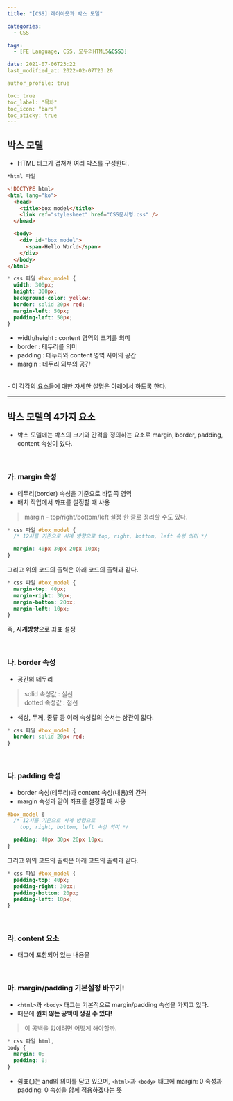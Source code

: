 ```yaml
---
title: "[CSS] 레이아웃과 박스 모델"

categories:
  - CSS

tags:
  - [FE Language, CSS, 모두의HTML5&CSS3]

date: 2021-07-06T23:22
last_modified_at: 2022-02-07T23:20

author_profile: true

toc: true
toc_label: "목차"
toc_icon: "bars"
toc_sticky: true
---
```


## 박스 모델

- HTML 태그가 겹쳐져 여러 박스를 구성한다.

```html
*html 파일

<!DOCTYPE html>
<html lang="ko">
  <head>
    <title>box model</title>
    <link ref="stylesheet" href="CSS문서명.css" />
  </head>

  <body>
    <div id="box_model">
      <span>Hello World</span>
    </div>
  </body>
</html>
```

```css
* css 파일 #box_model {
  width: 300px;
  height: 300px;
  background-color: yellow;
  border: solid 20px red;
  margin-left: 50px;
  padding-left: 50px;
}
```

- width/height : content 영역의 크기를 의미
- border : 테두리를 의미
- padding : 테두리와 content 영역 사이의 공간
- margin : 테두리 외부의 공간

<br />
- 이 각각의 요소들에 대한 자세한 설명은 아래에서 하도록 한다.

<br />

---

## 박스 모델의 4가지 요소

- 박스 모델에는 박스의 크기와 간격을 정의하는 요소로
  margin, border, padding, content 속성이 있다.

<br />
  
### 가. margin 속성
- 테두리(border) 속성을 기준으로 바깥쪽 영역
- 배치 작업에서 좌표를 설정할 때 사용
> margin - top/right/bottom/left 설정
> 한 줄로 정리할 수도 있다.

```css
* css 파일 #box_model {
  /* 12시를 기준으로 시계 방향으로 top, right, bottom, left 속성 의미 */

  margin: 40px 30px 20px 10px;
}
```

그리고 위의 코드의 출력은 아래 코드의 출력과 같다.

```css
* css 파일 #box_model {
  margin-top: 40px;
  margin-right: 30px;
  margin-bottom: 20px;
  margin-left: 10px;
}
```

즉, **시계방향**으로 좌표 설정

<br />

### 나. border 속성

- 공간의 테두리

> solid 속성값 : 실선  
> dotted 속성값 : 점선

- 색상, 두께, 종류 등 여러 속성값의 순서는 상관이 없다.

```css
* css 파일 #box_model {
  border: solid 20px red;
}
```

<br />

### 다. padding 속성

- border 속성(테두리)과 content 속성(내용)의 간격
- margin 속성과 같이 좌표를 설정할 때 사용

```css
#box_model {
  /* 12시를 기준으로 시계 방향으로
    top, right, bottom, left 속성 의미 */

  padding: 40px 30px 20px 10px;
}
```

그리고 위의 코드의 출력은 아래 코드의 출력과 같다.

```css
* css 파일 #box_model {
  padding-top: 40px;
  padding-right: 30px;
  padding-bottom: 20px;
  padding-left: 10px;
}
```

<br />

### 라. content 요소

- 태그에 포함되어 있는 내용물

<br />

### 마. margin/padding 기본설정 바꾸기!

- `<html>`과 `<body>` 태그는 기본적으로 margin/padding 속성을 가지고 있다.
- 때문에 **원치 않는 공백이 생길 수 있다!**

> 이 공백을 없애려면 어떻게 해야할까.

```css
* css 파일 html,
body {
  margin: 0;
  padding: 0;
}
```

- 쉼표(,)는 and의 의미를 담고 있으며, `<html>`과 `<body>` 태그에
  margin: 0 속성과 padding: 0 속성을 함께 적용하겠다는 뜻
